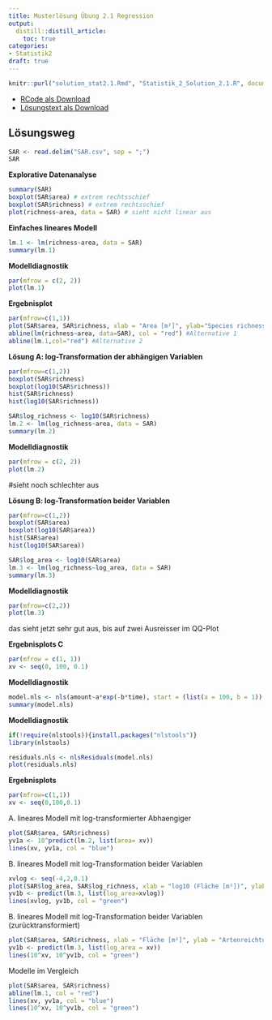 ```yaml
---
title: Musterlösung Übung 2.1 Regression
output: 
  distill::distill_article:
    toc: true
categories:
- Statistik2
draft: true
---
```


```r
knitr::purl("solution_stat2.1.Rmd", "Statistik_2_Solution_2.1.R", documentation = 0)
```


- [RCode als Download](Statistik_2_Solution_2.1.R)
- [Lösungstext als Download](Statistik_Loesung_2.1.pdf)



## Lösungsweg

```r
SAR <- read.delim("SAR.csv", sep = ";")
SAR
```


**Explorative Datenanalyse**

```r
summary(SAR)
boxplot(SAR$area) # extrem rechtsschief
boxplot(SAR$richness) # extrem rechtsschief
plot(richness~area, data = SAR) # sieht nicht linear aus
```



**Einfaches lineares Modell**
```r
lm.1 <- lm(richness~area, data = SAR)
summary(lm.1)
```


**Modelldiagnostik**
```r
par(mfrow = c(2, 2))
plot(lm.1)
```

**Ergebnisplot**
```r
par(mfrow=c(1,1))
plot(SAR$area, SAR$richness, xlab = "Area [m²]", ylab="Species richness")
abline(lm(richness~area, data=SAR), col = "red") #Alternative 1
abline(lm.1,col="red") #Alternative 2
```


**Lösung A: log-Transformation der abhängigen Variablen**
```r
par(mfrow=c(1,2))
boxplot(SAR$richness)
boxplot(log10(SAR$richness))
hist(SAR$richness)
hist(log10(SAR$richness))

SAR$log_richness <- log10(SAR$richness)
lm.2 <- lm(log_richness~area, data = SAR)
summary(lm.2)
```

**Modelldiagnostik**
```r
par(mfrow = c(2, 2))
plot(lm.2)
```
#sieht noch schlechter aus


**Lösung B: log-Transformation beider Variablen**

```r
par(mfrow=c(1,2))
boxplot(SAR$area)
boxplot(log10(SAR$area))
hist(SAR$area)
hist(log10(SAR$area))

SAR$log_area <- log10(SAR$area)
lm.3 <- lm(log_richness~log_area, data = SAR)
summary(lm.3)
```


**Modelldiagnostik**
```r
par(mfrow=c(2,2))
plot(lm.3)
```
das sieht jetzt sehr gut aus, bis auf zwei Ausreisser im QQ-Plot


**Ergebnisplots C **

```r
par(mfrow = c(1, 1))
xv <- seq(0, 100, 0.1)


```


**Modelldiagnostik**
```r
model.nls <- nls(amount~a*exp(-b*time), start = (list(a = 100, b = 1)), data = decay)
summary(model.nls)
```

**Modelldiagnostik**
```r
if(!require(nlstools)){install.packages("nlstools")}
library(nlstools)

residuals.nls <- nlsResiduals(model.nls)
plot(residuals.nls)
```

**Ergebnisplots**
```r
par(mfrow=c(1,1))
xv <- seq(0,100,0.1)
```

A. lineares Modell mit log-transformierter Abhaengiger
```r
plot(SAR$area, SAR$richness)
yv1a <- 10^predict(lm.2, list(area= xv))
lines(xv, yv1a, col = "blue")
```

B. lineares Modell mit log-Transformation beider Variablen
```r
xvlog <- seq(-4,2,0.1)
plot(SAR$log_area, SAR$log_richness, xlab = "log10 (Fläche [m²])", ylab = "log10 (Artenreichtum)")
yv1b <- predict(lm.3, list(log_area=xvlog))
lines(xvlog, yv1b, col = "green")
```


B. lineares Modell mit log-Transformation beider Variablen (zurücktransformiert)

```r
plot(SAR$area, SAR$richness, xlab = "Fläche [m²]", ylab = "Artenreichtum")
yv1b <- predict(lm.3, list(log_area = xv))
lines(10^xv, 10^yv1b, col = "green")
```

Modelle im Vergleich
```r
plot(SAR$area, SAR$richness)
abline(lm.1, col = "red")
lines(xv, yv1a, col = "blue")
lines(10^xv, 10^yv1b, col = "green")
```

